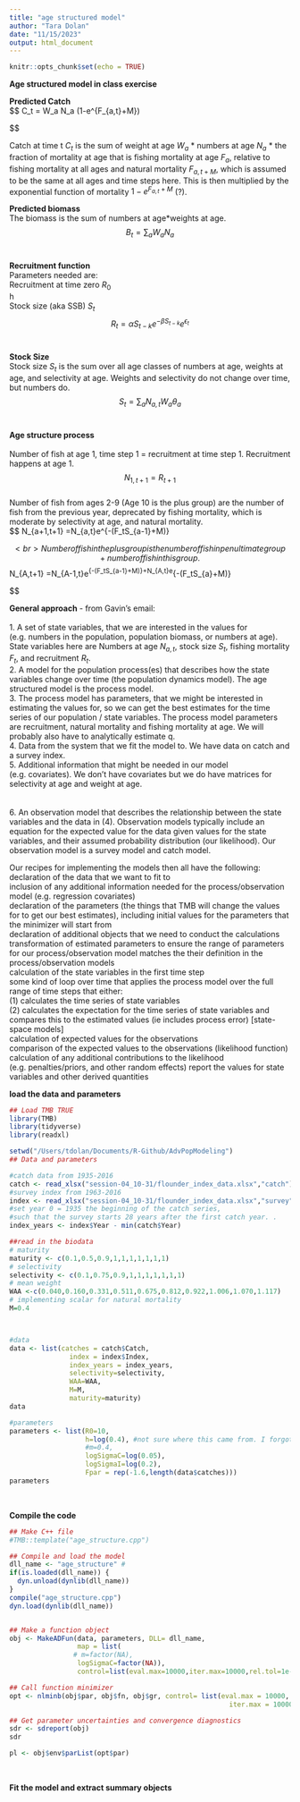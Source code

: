 ```yaml
---
title: "age structured model"
author: "Tara Dolan"
date: "11/15/2023"
output: html_document
---
```


```r
knitr::opts_chunk$set(echo = TRUE)
```

**Age structured model in class exercise**

**Predicted Catch**  
$$
C_t = \sum W_a N_a \frac{F_a}{F_{a,t+M}}(1-e^{F_{a,t}+M})

$$


Catch at time t $C_t$ is the sum of weight at age $W_a$ * numbers at age $N_a$ * the fraction of mortality at age that is fishing mortality at age $F_a$, relative to fishing mortality at all ages and natural mortality $F_{a,t+M}$, which is assumed to be the same at all ages and time steps here. This is then multiplied by the exponential function of mortality $1-e^{F_{a,t}+M}$ (?). <br>

**Predicted biomass**  
The biomass is the sum of numbers at age*weights at age.
$$
B_t =\sum_{a}W_a N_a
$$
<br>

**Recruitment function**  
Parameters needed are:  
Recruitment at time zero $R_0$  
h  
Stock size (aka SSB) $S_t$  
$$
R_t = \alpha S_{t-k}e^{-\beta S_{t-k}}e^{\epsilon_t}
$$
<br>  

**Stock Size**  
Stock size $S_t$ is the sum over all age classes of numbers at age, weights at age, and selectivity at age. Weights and selectivity do not change over time, but numbers do.  
$$ 
S_t = \sum_{a}N_{a,t}W_a\theta_a
$$
<br>  

**Age structure process**  
<br>
Number of fish at age 1, time step 1 = recruitment at time step 1. Recruitment happens at age 1. 
$$  
N_{1,t+1} = R_{t+1} 
$$
<br>
Number of fish from ages 2-9 (Age 10 is the plus group) are the number of fish from the previous year, deprecated by fishing mortality, which is moderate by selectivity at age, and natural mortality.  
$$
N_{a+1,t+1} =N_{a,t}e^{-(F_tS_{a-1}+M)}

$$
<br>  
Number of fish in the plus group is the number of fish in penultimate group + number of fish in this group.  
$$
N_{A,t+1} =N_{A-1,t}e^{-(F_tS_{a-1}+M)}+N_{A,t}e^{-(F_tS_{a}+M)}

$$

**General approach** - from Gavin's email:  
<br>
1. A set of state variables, that we are interested in the values for (e.g. numbers in the population, population biomass, or numbers at age). State variables here are Numbers at age $N_{a,t}$, stock size $S_t$, fishing mortality $F_t$, and recruitment $R_t$.
<br>
2. A model for the population process(es) that describes how the state variables change over time (the population dynamics model). The age structured model is the process model. 
<br>
3. The process model has parameters, that we might be interested in estimating the values for, so we can get the best estimates for the time series of our population / state variables.  The process model parameters are recruitment, natural mortality and fishing mortality at age. We will probably also have to analytically estimate q. 
<br>
4. Data from the system that we fit the model to. We have data on catch and a survey index. 
<br>
5. Additional information that might be needed in our model (e.g. covariates). We don't have covariates but we do have matrices for selectivity at age and weight at age.  
<br>  
6. An observation model that describes the relationship between the state variables and the data in (4). Observation models typically include an equation for the expected value for the data given values for the state variables, and their assumed probability distribution (our likelihood).  Our observation model is a survey model and catch model.  

Our recipes for implementing the models then all have the following:  
declaration of the data that we want to fit to  
inclusion of any additional information needed for the process/observation model (e.g. regression covariates)  
declaration of the parameters (the things that TMB will change the values for to get our best estimates), including initial values for the parameters that the minimizer will start from  
declaration of additional objects that we need to conduct the calculations  
transformation of estimated parameters to ensure the range of parameters for our process/observation model matches the their definition in the process/observation models  
calculation of the state variables in the first time step  
some kind of loop over time that applies the process model over the full range of time steps that either:  
(1) calculates the time series of state variables  
(2) calculates the expectation for the time series of state variables and compares this to the estimated values (ie includes process error) [state-space models]  
calculation of expected values for the observations  
comparison of the expected values to the observations (likelihood function)  
calculation of any additional contributions to the likelihood (e.g. penalties/priors, and other random effects)
report the values for state variables and other derived quantities  

**load the data and parameters**  
```r
## Load TMB TRUE
library(TMB)
library(tidyverse)
library(readxl)

setwd("/Users/tdolan/Documents/R-Github/AdvPopModeling")
## Data and parameters

#catch data from 1935-2016
catch <- read_xlsx("session-04_10-31/flounder_index_data.xlsx","catch") 
#survey index from 1963-2016
index <- read_xlsx("session-04_10-31/flounder_index_data.xlsx","survey")
#set year 0 = 1935 the beginning of the catch series, 
#such that the survey starts 28 years after the first catch year. . 
index_years <- index$Year - min(catch$Year)

##read in the biodata 
# maturity
maturity <- c(0.1,0.5,0.9,1,1,1,1,1,1,1)
# selectivity
selectivity <- c(0.1,0.75,0.9,1,1,1,1,1,1,1)
# mean weight
WAA <-c(0.040,0.160,0.331,0.511,0.675,0.812,0.922,1.006,1.070,1.117)
# implementing scalar for natural mortality
M=0.4



#data
data <- list(catches = catch$Catch,
               index = index$Index,
               index_years = index_years,
               selectivity=selectivity, 
               WAA=WAA, 
               M=M,
               maturity=maturity)
data

#parameters
parameters <- list(R0=10, 
                   h=log(0.4), #not sure where this came from. I forgot. 
                   #m=0.4, 
                   logSigmaC=log(0.05), 
                   logSigmaI=log(0.2),
                   Fpar = rep(-1.6,length(data$catches)))
parameters

```
<br>  

**Compile the code**
```r
## Make C++ file
#TMB::template("age_structure.cpp")

## Compile and load the model
dll_name <- "age_structure" # 
if(is.loaded(dll_name)) {
  dyn.unload(dynlib(dll_name))
}
compile("age_structure.cpp")
dyn.load(dynlib(dll_name))


## Make a function object
obj <- MakeADFun(data, parameters, DLL= dll_name,
                 map = list(
                # m=factor(NA),
                 logSigmaC=factor(NA)),
                 control=list(eval.max=10000,iter.max=10000,rel.tol=1e-15))

## Call function minimizer
opt <- nlminb(obj$par, obj$fn, obj$gr, control= list(eval.max = 10000,
                                                       iter.max = 10000))

## Get parameter uncertainties and convergence diagnostics
sdr <- sdreport(obj)
sdr

pl <- obj$env$parList(opt$par) 


```
<br>  

**Fit the model and extract summary objects**  
```r


```





